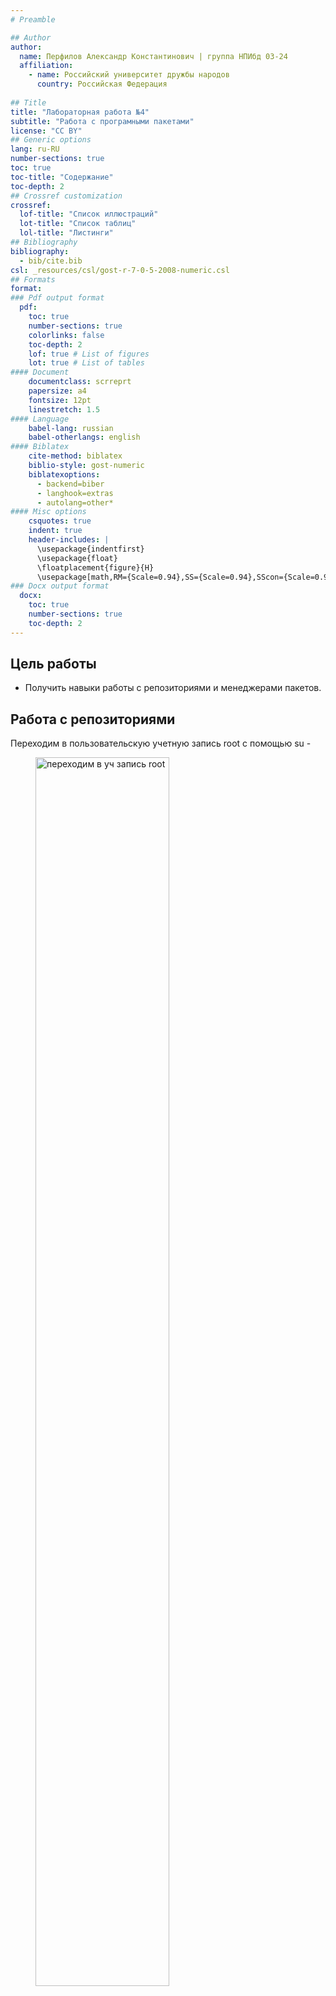 ```yaml
---
# Preamble

## Author
author:
  name: Перфилов Александр Константинович | группа НПИбд 03-24
  affiliation:
    - name: Российский университет дружбы народов
      country: Российская Федерация
   
## Title
title: "Лабораторная работа №4"
subtitle: "Работа с програмными пакетами"
license: "CC BY"
## Generic options
lang: ru-RU
number-sections: true
toc: true
toc-title: "Содержание"
toc-depth: 2
## Crossref customization
crossref:
  lof-title: "Список иллюстраций"
  lot-title: "Список таблиц"
  lol-title: "Листинги"
## Bibliography
bibliography:
  - bib/cite.bib
csl: _resources/csl/gost-r-7-0-5-2008-numeric.csl
## Formats
format:
### Pdf output format
  pdf:
    toc: true
    number-sections: true
    colorlinks: false
    toc-depth: 2
    lof: true # List of figures
    lot: true # List of tables
#### Document
    documentclass: scrreprt
    papersize: a4
    fontsize: 12pt
    linestretch: 1.5
#### Language
    babel-lang: russian
    babel-otherlangs: english
#### Biblatex
    cite-method: biblatex
    biblio-style: gost-numeric
    biblatexoptions:
      - backend=biber
      - langhook=extras
      - autolang=other*
#### Misc options
    csquotes: true
    indent: true
    header-includes: |
      \usepackage{indentfirst}
      \usepackage{float}
      \floatplacement{figure}{H}
      \usepackage[math,RM={Scale=0.94},SS={Scale=0.94},SScon={Scale=0.94},TT={Scale=MatchLowercase,FakeStretch=0.9},DefaultFeatures={Ligatures=Common}]{plex-otf}
### Docx output format
  docx:
    toc: true
    number-sections: true
    toc-depth: 2
---
```

## Цель работы

- Получить навыки работы с репозиториями и менеджерами пакетов.


## Работа с репозиториями

 Переходим в пользовательскую учетную запись root с помощью su -

![переходим в уч запись root](image/1.jpg){#fig:001 width=71%}

Переходим в каталог etc/yum.repos.d и изучаем

 Переходим в каталог /etc/yum.repos.d и изучаем информацию о них с помощью ls и cat название_репозитория.repo

![переходим в repos.d](image/2.jpg){#fig:001 width=20%}

![ищем информацию с помощбю ls ](image/3.jpg){#fig:001 width=20%}

![узнаем подробную информацию с помощью cat](image/4.jpg){#fig:001 width=20%}

 Выводим на экран список репозиториев

 Выведем списки репозиториев и получили 
 appstream - для стандартных приложений
 baseos - для комппьютерной системы
 extras - для всего кроме стандартных приложений и компьютерной системы

![создаем списки репозиториев](image/5.jpg){#fig:001 width=71%}

 Ищем в каких пакетах есть слово user

С помощью команды dnf search user ищем пакеты в которых присутствует слово user

![ищем все пакеты где есть слово user](image/6.jpg){#fig:001 width=71%}

 Устанавливаем nmap

Проверяем информацию о nmap и устанавливаем nmap 

![устанавливаем nmap](image/7.jpg){#fig:001 width=30%}

Устанавливаем nmap\*

![устанавливаем nmap\*](image/8.jpg){#fig:001 width=30%}

 nmap устанавливает конкретный пакет nmap а nmap\* устанавливает все что начинается на nmap


 Удаляем nmap и nmap\*

![удаляем nmap](image/9.jpg){#fig:001 width=30%}

![удаляем nmap\*](image/10.jpg){#fig:001 width=30%}


Устанавливаем группу пакетов RPM Development Tools

![](image/11.jpg){#fig:001 width=20%}

![](image/12.jpg){#fig:001 width=20%}

![](image/13.jpg){#fig:001 width=20%}

![](image/14.jpg){#fig:001 width=20%}


 Удаляем ранее установленные пакеты RPM Development Tools

![удаляем  RPM Development Tools](image/15.jpg){#fig:001 width=71%}


 Смотрим информацию где и сколько раз использовался dnf

![проверяем dnf](image/16.jpg){#fig:001 width=71%}


- Отменяем последнее действие с dnf с помощью dnf history undo

![отменяем последнее действиее 12 с dnf](image/17.jpg){#fig:001 width=71%}

Качаем группу rpm lynx

![скачиваем rpm lynx](image/18.jpg){#fig:001 width=71%}


Находим наш пакет в каталогах

![ищем lynx в каталоге](image/19.jpg){#fig:001 width=71%}

Переходим в каталог в котом находится lynx

![переходим в каталог где lynx](image/20.jpg){#fig:001 width=71%}

 Устанавливаем rpm пакет в каталоге в ктором находится lynx

![устанавливаем rpm в каталог с lynx](image/21.jpg){#fig:001 width=71%}

 Определяем расположение файла с помощью команды which lynx

![определяем расположение файла lynx](image/22.jpg){#fig:001 width=71%}

 С помощью rpm определяем к какому пакету принадлежит lynx

![определяем к какому пакету принадлежит lynx](image/23.jpg){#fig:001 width=30%}

 Получаем доп информацию с помощью rpm -qi lynx

![получаем дополнительную информацию](image/24.jpg){#fig:001 width=30%}

 Получаем список всех файлов в пакете

![список всех файлов](image/25.jpg){#fig:001 width=20%}

Получаем перечень файлов с документацией пакета

![перечень файлов с документацией пакета](image/26.jpg){#fig:001 width=20%}

 С помощью команды man lynx смотрим файлы документации

![смотрим файлы документации](image/27.jpg){#fig:001 width=20%}


 Выводим на экран перечень и местоположение  конфигурационных файлов пакета

![выводим на экран перечень и местоположение файлов пакета](image/28.jpg){#fig:001 width=71%}


Находим расположение и содержание скриптов и видим что скриптов у нас нету

![находим скрипты](image/29.jpg){#fig:001 width=71%}

 Переходим в отдельный терминал и под своей учетной записью запускаем lynx

![запускаем lynx](image/30.jpg){#fig:001 width=71%}


 Возвращаемся в терминал root и удаляем пакеты lynx

![удаляем lynx](image/31.jpg){#fig:001 width=71%}


 Устанавливаем пакеты dnsmasq
 
![качаем dnsmasq](image/32.jpg){#fig:001 width=30%}

 Определяем расположение файла с помощью which dnsmasq

![ищем расположение файла dnsmasq](image/33.jpg){#fig:001 width=30%}


 Определяем к какому пакету принадлежит dnsmasq

![определяем где dnsmasq](image/34.jpg){#fig:001 width=30%}

 Получаем доп информацию о содержимом пакета

![получаем дополнительную информацию о содержимом пакета](image/35.jpg){#fig:001 width=30%}


 Получаем список всех файлов в пакете dnsmasq

![ получаем список всех файлов в пакете](image/36.jpg){#fig:001 width=71%}


 Выводи перечень файлов с документацией пакета dnsmasq

![Получаем документацию пакета dnsmasq](image/37.jpg){#fig:001 width=71%}


 Выводи на экран перечень и месторасположение конфигурационных файлов пакета

![выводим файлы пакета](image/38.jpg){#fig:001 width=71%}


 Выводим на экран расположение и содержание скриптов 

![выводим скрипты](image/41.jpg){#fig:001 width=71%}

все эти скрипты создаются при пользователе

Возвращаемся в терминал root и удаляем пакет rpm -e dnsmasq

![удаляем dnsmasq](image/последний.jpg){#fig:001 width=71%}

## Вывод:

В ходе работы приобретены умения по работе с репозиториями и менеджарами пакетов а также поиску информации о них
